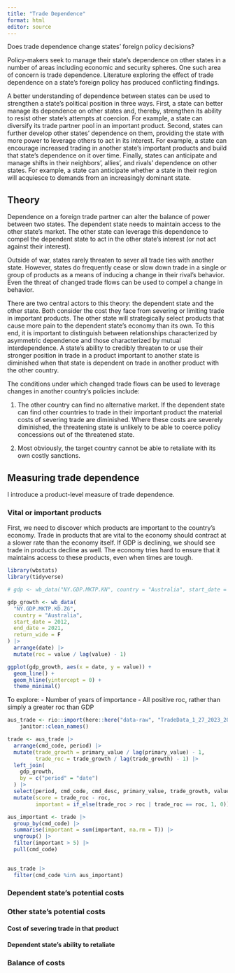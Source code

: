 ```yaml
---
title: "Trade Dependence"
format: html
editor: source
---
```


Does trade dependence change states' foreign policy decisions? 

Policy-makers seek to manage their state's dependence on other states in a number of areas including economic and security spheres. One such area of concern is trade dependence. Literature exploring the effect of trade dependence on a state's foreign policy has produced conflicting findings.

A better understanding of dependence between states can be used to strengthen a state's political position in three ways. First, a state can better manage its dependence on other states and, thereby, strengthen its ability to resist other state's attempts at coercion. For example, a state can diversify its trade partner pool in an important product. Second, states can further develop other states' dependence on them, providing the state with more power to leverage others to act in its interest. For example, a state can encourage increased trading in another state's important products and build that state's dependence on it over time. Finally, states can anticipate and manage shifts in their neighbors', allies', and rivals' dependence on other states. For example, a state can anticipate whether a state in their region will acquiesce to demands from an increasingly dominant state.     

## Theory

Dependence on a foreign trade partner can alter the balance of power between two states. The dependent state needs to maintain access to the other state's market. The other state can leverage this dependence to compel the dependent state to act in the other state's interest (or not act against their interest). 

Outside of war, states rarely threaten to sever all trade ties with another state. However, states do frequently cease or slow down trade in a single or group of products as a means of inducing a change in their rival's behavior. Even the threat of changed trade flows can be used to compel a change in behavior. 

There are two central actors to this theory: the dependent state and the other state. Both consider the cost they face from severing or limiting trade in important products. The other state will strategically select products that cause more pain to the dependent state's economy than its own. To this end, it is important to distinguish between relationships characterized by asymmetric dependence and those characterized by mutual interdependence. A state's ability to credibly threaten to or use their stronger position in trade in a product important to another state is diminished when that state is dependent on trade in another product with the other country. 

The conditions under which changed trade flows can be used to leverage changes in another country's policies include: 

1.    The other country can find no alternative market. If the dependent state can find other countries to trade in their important product the material costs of severing trade are diminished. Where these costs are severely diminished, the threatening state is unlikely to be able to coerce policy concessions out of the threatened state.

1.    Most obviously, the target country cannot be able to retaliate with its own costly sanctions.

## Measuring trade dependence

I introduce a product-level measure of trade dependence. 

### Vital or important products

First, we need to discover which products are important to the country's economy. Trade in products that are vital to the economy should contract at a slower rate than the economy itself. If GDP is declining, we should see trade in products decline as well. The economy tries hard to ensure that it maintains access to these products, even when times are tough. 

```r
library(wbstats)
library(tidyverse)

# gdp <- wb_data("NY.GDP.MKTP.KN", country = "Australia", start_date = 2011, end_date = 2020, return_wide = F)

gdp_growth <- wb_data(
  "NY.GDP.MKTP.KD.ZG", 
  country = "Australia", 
  start_date = 2012, 
  end_date = 2021, 
  return_wide = F
) |> 
  arrange(date) |> 
  mutate(roc = value / lag(value) - 1)

ggplot(gdp_growth, aes(x = date, y = value)) + 
  geom_line() + 
  geom_hline(yintercept = 0) + 
  theme_minimal()
```

To explore: 
-   Number of years of importance
-   All positive roc, rather than simply a greater roc than GDP

```r
aus_trade <- rio::import(here::here("data-raw", "TradeData_1_27_2023_20_5_40.csv")) |> 
    janitor::clean_names()

trade <- aus_trade |> 
  arrange(cmd_code, period) |> 
  mutate(trade_growth = primary_value / lag(primary_value) - 1,
         trade_roc = trade_growth / lag(trade_growth) - 1) |> 
  left_join(
    gdp_growth,
    by = c("period" = "date")
  ) |> 
  select(period, cmd_code, cmd_desc, primary_value, trade_growth, value, roc, trade_roc) |> 
  mutate(score = trade_roc - roc,
         important = if_else(trade_roc > roc | trade_roc == roc, 1, 0))

aus_important <- trade |> 
  group_by(cmd_code) |> 
  summarise(important = sum(important, na.rm = T)) |> 
  ungroup() |> 
  filter(important > 5) |> 
  pull(cmd_code)
  
```


```r
aus_trade |> 
  filter(cmd_code %in% aus_important)
```

### Dependent state's potential costs

### Other state's potential costs

#### Cost of severing trade in that product

#### Dependent state's ability to retaliate

### Balance of costs
